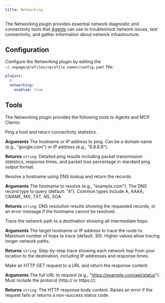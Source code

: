 ```yaml
---
title: Networking
---
```


The Networking plugin provides essential network diagnostic and connectivity tools
that [Agents](/concepts/agents) can use to troubleshoot network issues, test
connectivity, and gather information about network infrastructure.

## Configuration
Configure the Networking plugin by editing the `~/.unpage/profiles/<profile_name>/config.yaml` file:

```yaml
plugins:
  # ...
  networking:
    enabled: true
```

## Tools
The Networking plugin provides the following tools to Agents and MCP Clients:

<Card title="ping">
  Ping a host and return connectivity statistics.

  **Arguments**
  <ParamField path="host" type="string" required>
    The hostname or IP address to ping. Can be a domain name (e.g., "google.com") or IP address (e.g., "8.8.8.8").
  </ParamField>

  **Returns** `string`: Detailed ping results including packet transmission statistics, response times, and packet loss percentage in standard ping output format.
</Card>
<br />

<Card title="dig">
  Resolve a hostname using DNS lookup and return the records.

  **Arguments**
  <ParamField path="hostname" type="string" required>
    The hostname to resolve (e.g., "example.com").
  </ParamField>
  <ParamField path="record_type" type="string" optional>
    The DNS record type to query (default: "A"). Common types include A, AAAA, CNAME, MX, TXT, NS, SOA.
  </ParamField>

  **Returns** `string`: DNS resolution results showing the requested records, or an error message if the hostname cannot be resolved.
</Card>
<br />

<Card title="traceroute">
  Trace the network path to a destination showing all intermediate hops.

  **Arguments**
  <ParamField path="destination" type="string" required>
    The target hostname or IP address to trace the route to.
  </ParamField>
  <ParamField path="max_hops" type="integer" optional>
    Maximum number of hops to trace (default: 30). Higher values allow tracing longer network paths.
  </ParamField>

  **Returns** `string`: Step-by-step trace showing each network hop from your location to the destination, including IP addresses and response times.
</Card>
<br />

<Card title="request_url">
  Make an HTTP GET request to a URL and return the response content.

  **Arguments**
  <ParamField path="url" type="string" required>
    The full URL to request (e.g., "https://example.com/api/status"). Must include the protocol (http:// or https://).
  </ParamField>

  **Returns** `string`: The HTTP response body content. Raises an error if the request fails or returns a non-success status code.
</Card>
